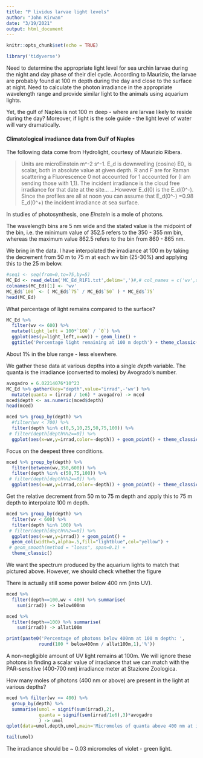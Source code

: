 ```yaml
---
title: "P lividus larvae light levels"
author: "John Kirwan"
date: "3/19/2021"
output: html_document
---
```


```r
knitr::opts_chunk$set(echo = TRUE)
```


```r
library('tidyverse')
```


Need to determine the appropriate light level for sea urchin larvae during the night and day phase of their diel cycle. According to Maurizio, the larvae are probably found at 100 m depth during the day and close to the surface at night. Need to calculate the photon irradiance in the appropriate wavelength range and provide similar light to the animals using aquarium lights. 

Yet, the gulf of Naples is not 100 m deep - where are larvae likely to reside during the day? Moreover, if light is the sole guide - the light level of water will vary dramatically. 


#### Climatological irradiance data from Gulf of Naples

The following data come from Hydrolight, courtesy of Maurizio Ribera.

> Units are microEinstein m^-2 s^-1. E_d is downwelling (cosine) E0_ is scalar, both in absolute value at given depth. R and F are for Raman scattering a Fluorescence 0 not accounted for 1 accounted for (I am sending those with 1,1). The incident irradiance is the cloud free irradiance for that date at the site...  ...However E_d(0) is the E_d(0^-). Since the profiles are all at noon you can assume that E_d(0^-) =0.98 E_d(0^+) the incident irradiance at sea surface.

In studies of photosynthesis, one *Einstein* is a mole of photons.

The wavelength bins are 5 nm wide and the stated value is the midpoint of the bin, i.e. the minimum value of 352.5 refers to the 350 - 355 nm bin, whereas the maximum value 862.5 refers to the bin from 860 - 865 nm.  

We bring in the data. I have interpolated the irradiance at 100 m by taking the decrement from 50 m to 75 m at each wv bin (25-30%) and applying this to the 25 m below. 

```r
#seq1 <- seq(from=0,to=75,by=5)
MC_Ed <- read_delim('MC_Ed_R1F1.txt',delim=',')#,# col_names = c('wv',seq1),skip=1)
colnames(MC_Ed)[1] <- 'wv'
MC_Ed$`100` <- ( MC_Ed$`75` / MC_Ed$`50` ) * MC_Ed$`75`
head(MC_Ed)
```
What percentage of light remains compared to the surface?

```r
MC_Ed %>%
  filter(wv <= 600) %>%
  mutate(light_left = 100*`100` / `0`) %>%
  ggplot(aes(y=light_left,x=wv)) + geom_line() + 
  ggtitle('Percentage light remaining at 100 m depth') + theme_classic()
```

About 1% in the blue range - less elsewhere.

We gather these data at various depths into a single *depth* variable. The quanta is the irradiance (converted to moles) by Avogrado's number.

```r
avogadro = 6.02214076*10^23
MC_Ed %>% gather(key="depth",value="irrad",-'wv') %>% 
  mutate(quanta = (irrad / 1e6) * avogadro) -> mced
mced$depth <- as.numeric(mced$depth)
head(mced)
```

```r
mced %>% group_by(depth) %>%
  #filter(wv < 700) %>%
  filter(depth %in% c(0,5,10,25,50,75,100)) %>%
 # filter(depth[depth%%2==0]) %>%
  ggplot(aes(x=wv,y=irrad,color=-depth)) + geom_point() + theme_classic()
```

Focus on the deepest three conditions.

```r
mced %>% group_by(depth) %>%
  filter(between(wv,350,600)) %>%
  filter(depth %in% c(50,75,100)) %>%
 # filter(depth[depth%%2==0]) %>%
  ggplot(aes(x=wv,y=irrad,color=-depth)) + geom_point() + theme_classic()
```

Get the relative decrement from 50 m to 75 m depth and apply this to 75 m depth to interpolate 100 m depth.

```r
mced %>% group_by(depth) %>%
  filter(wv < 600) %>%
  filter(depth %in% 100) %>%
 # filter(depth[depth%%2==0]) %>%
  ggplot(aes(x=wv,y=irrad)) + geom_point() + 
  geom_col(width=5,alpha=.5,fill="lightblue",col="yellow") +
 # geom_smooth(method = "loess", span=0.1) + 
  theme_classic()
```

We want the spectrum produced by the aquarium lights to match that pictured above. However, we should check whether the figure 

There is actually still some power below 400 nm (into UV).
 
```r
mced %>%
  filter(depth==100,wv < 400) %>% summarise(
    sum(irrad)) -> below400nm

mced %>%
  filter(depth==100) %>% summarise(
    sum(irrad)) -> allat100m

print(paste0('Percentage of photons below 400nm at 100 m depth: ',
            round(100 * below400nm / allat100m,1),'%'))
```
 A non-negligible amount of UV light remains at 100m. We will ignore these photons in finding a scalar value of irradiance that we can match with the PAR-sensitive (400-700 nm) irradiance meter at Stazione Zoologica. 

How many moles of photons (400 nm or above) are present in the light at various depths?

```r
mced %>% filter(wv <= 400) %>%
  group_by(depth) %>%
  summarise(umol = signif(sum(irrad),2),
            quanta = signif(sum(irrad/1e6),3)*avogadro
            ) -> umol
qplot(data=umol,depth,umol,main='Micromoles of quanta above 400 nm at increasing depth (m)') + theme_classic()
```

```r
tail(umol)
```

The irradiance should be ~ 0.03 micromoles of violet - green light.


